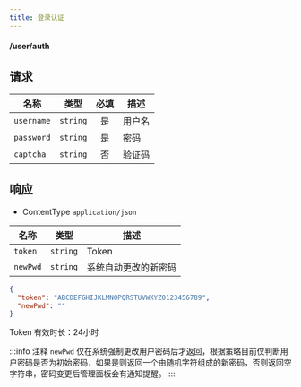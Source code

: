 ```yaml
---
title: 登录认证
---
```


#### <POST>/user/auth</POST>

## 请求

<APITable>

| 名称 | 类型 | 必填 | 描述 |
| --- | :-: | :-: | --- |
| `username` | `string` | 是 | 用户名 |
| `password` | `string` | 是 | 密码 |
| `captcha` | `string` | 否 | 验证码 |

</APITable>

## 响应

- ContentType `application/json`

<APITable>

| 名称 | 类型 | 描述 |
| --- | :-: | --- |
| `token` | `string` | Token |
| `newPwd` | `string` | 系统自动更改的新密码 |

</APITable>

```json title="示例"
{
  "token": "ABCDEFGHIJKLMNOPQRSTUVWXYZ0123456789",
  "newPwd": ""
}
```

Token 有效时长：24小时

:::info 注释
`newPwd` 仅在系统强制更改用户密码后才返回，根据策略目前仅判断用户密码是否为初始密码，如果是则返回一个由随机字符组成的新密码，否则返回空字符串，密码变更后管理面板会有通知提醒。
:::

